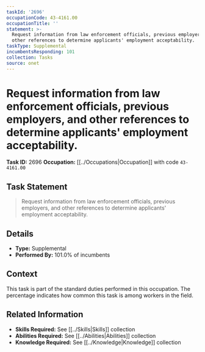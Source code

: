 ```yaml
---
taskId: '2696'
occupationCode: 43-4161.00
occupationTitle: ''
statement: >-
  Request information from law enforcement officials, previous employers, and
  other references to determine applicants' employment acceptability.
taskType: Supplemental
incumbentsResponding: 101
collection: Tasks
source: onet
---
```

# Request information from law enforcement officials, previous employers, and other references to determine applicants' employment acceptability.

**Task ID:** 2696
**Occupation:** [[../Occupations|Occupation]] with code `43-4161.00`

## Task Statement

> Request information from law enforcement officials, previous employers, and other references to determine applicants' employment acceptability.

## Details

- **Type:** Supplemental
- **Performed By:** 101.0% of incumbents

## Context

This task is part of the standard duties performed in this occupation. The percentage indicates how common this task is among workers in the field.

## Related Information

- **Skills Required:** See [[../Skills|Skills]] collection
- **Abilities Required:** See [[../Abilities|Abilities]] collection
- **Knowledge Required:** See [[../Knowledge|Knowledge]] collection
